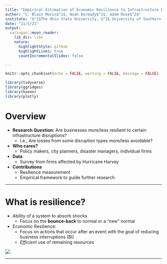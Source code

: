 ```yaml
---
title: "Empirical Estimation of Economic Resilience to Infrastructure Disruptions"
author: "C. Blain Morin$^1$, Noah Dormady$^1$, Adam Rose$^2$"
institute: "$^1$The Ohio State University, $^2$ University of Southern California"
date: "11/1/21"
output:
  xaringan::moon_reader:
    lib_dir: libs
    nature:
      highlightStyle: github
      highlightLines: true
      countIncrementalSlides: false

---
```




```r

knitr::opts_chunk$set(echo = FALSE, warning = FALSE, message = FALSE)

library(tidyverse)
library(ggridges)
library(haven)
library(plotly)


```

# Overview

* **Research Question:** Are businesses more/less resilient to certain infrastructure disruptions?
  * I.e., Are losses from some disruption types more/less avoidable?

* **Who cares?** 
  * Policy makers, city planners, disaster managers, individual firms

* **Data** 
  * Survey from firms affected by Hurricane Harvey

* **Contributions**
  * Resilience measurement 
  * Empirical framework to guide further research


---

# What is resilience?

* Ability of a system to absorb shocks
  * Focus on the **bounce-back** to normal or a "new" normal 

* Economic Resilience:
  * Focus on actions that occur after an event with the goal of reducing business interruptions (BI)
  * *Efficient* use of remaining resources

![](resibubbles.PNG)

---

